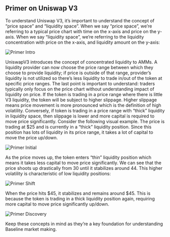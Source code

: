 ## Primer on Uniswap V3

To understand Uniswap V3, it’s important to understand the concept of “price space” and “liquidity space”. When we say “price space”, we’re referring to a typical price chart with time on the x-axis and price on the y-axis. When we say “liquidity space”, we’re referring to the liquidity concentration with price on the x-axis, and liquidity amount on the y-axis:

![Primer Intro](/assets/primer_intro.png)

UniswapV3 introduces the concept of concentrated liquidity to AMMs. A liquidity provider can now choose the price range between which they choose to provide liquidity; if price is outside of that range, provider’s liquidity is not utilized so there’s less liquidity to trade in/out of the token at specific price ranges.
The last point is important to understand: traders typically only focus on the price chart without understanding impact of liquidity on price. If the token is trading in a price range where there is little V3 liquidity, the token will be subject to higher slippage. Higher slippage means price movement is more pronounced which is the definition of high volatility. Conversely, if token is trading in a price range with “thick” liquidity in liquidity space, then slippage is lower and more capital is required to move price significantly.
Consider the following visual example. The price is trading at $25 and is currently in a “thick” liquidity position. Since this position has lots of liquidity in its price range, it takes a lot of capital to move the price up/down.

![Primer Initial](/assets/primer_initial.png)

As the price moves up, the token enters “thin” liquidity position which means it takes less capital to move price significantly. We can see that the price shoots up drastically from 30 until it stabilizes around 44. This higher volatility is characteristic of low liquidity positions:

![Primer Shift](/assets/primer_shift.png)

When the price hits $45, it stabilizes and remains around $45. This is because the token is trading in a thick liquidity position again, requiring more capital to move price significantly up/down.

![Primer Discovery](/assets/primer_discovery.png)

Keep these concepts in mind as they’re a key foundation for understanding Baseline market making.
